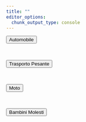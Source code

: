 ```yaml
---
title: ""
editor_options: 
  chunk_output_type: console
---
```


<script>
const logs = []
</script>

<script src="js/log-date.js"></script>
<script src="js/file-download.js"></script>



<button type="button" onclick="makeLog('Automobile')" class="btn btn-primary">Automobile</button> 

<br>

<button type="button" onclick="makeLog('Trasporto Pesante')" class="btn btn-primary">Trasporto Pesante</button> 

<br>

<button type="button" onclick="makeLog('Moto')" class="btn btn-primary">Moto</button> 

<br>

<button type="button" onclick="makeLog('Bambini Molesti')" class="btn btn-primary">Bambini Molesti</button> 

<br>

<pre id="logsPre"></pre>
